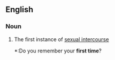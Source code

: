 ==English==

===Noun===
{{en-noun}}

# The first instance of [[sexual intercourse]]
#*:Do you remember your '''first time'''?